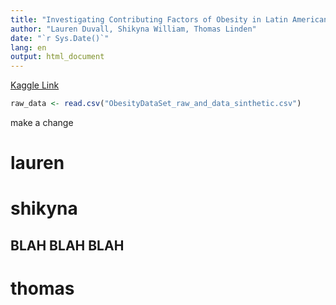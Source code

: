 ```yaml
---
title: "Investigating Contributing Factors of Obesity in Latin American Countries"
author: "Lauren Duvall, Shikyna William, Thomas Linden"
date: "`r Sys.Date()`"
lang: en
output: html_document
---
```


[Kaggle Link](https://www.kaggle.com/datasets/adeniranstephen/obesity-prediction-dataset)

```r
raw_data <- read.csv("ObesityDataSet_raw_and_data_sinthetic.csv")
```

make a change


# lauren 


# shikyna

## BLAH BLAH BLAH

# thomas